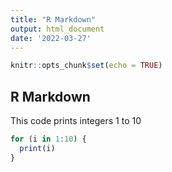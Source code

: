 ```yaml
---
title: "R Markdown"
output: html_document
date: '2022-03-27'
---
```


```r
knitr::opts_chunk$set(echo = TRUE)
```

## R Markdown

This code prints integers 1 to 10

```r
for (i in 1:10) {
  print(i)
}
```
